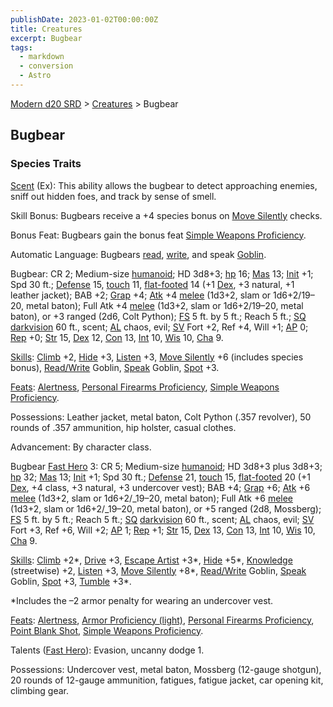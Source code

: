```yaml
---
publishDate: 2023-01-02T00:00:00Z
title: Creatures
excerpt: Bugbear
tags:
  - markdown
  - conversion
  - Astro
---
```


[Modern d20 SRD](/#modernD20) > [Creatures](modern-d20-srd-creatures-index) > Bugbear

## Bugbear

### Species Traits

[Scent](modern-d20-srd-special-abilities-scent) (Ex): This ability allows the bugbear to detect approaching enemies, sniff out hidden foes, and track by sense of smell.

Skill Bonus: Bugbears receive a +4 species bonus on [Move Silently](modern-d20-srd-skills-move-silently) checks.

Bonus Feat: Bugbears gain the bonus feat [Simple Weapons Proficiency](modern-d20-srd-feats-simple-weapons-proficiency).

Automatic Language: Bugbears [read](modern-d20-srd-skills-read-write-language), [write](modern-d20-srd-skills-read-write-language), and speak [Goblin](modern-d20-srd-skills-speak-language).

Bugbear: CR 2; Medium-size [humanoid](modern-d20-srd-creature-types-humanoid); HD 3d8+3; [hp](modern-d20-srd-combat-hit-points) 16; [Mas](modern-d20-srd-creatures-creature-overview) 13; [Init](modern-d20-srd-combat-initiative) +1; Spd 30 ft.; [Defense](modern-d20-srd-combat-defense) 15, [touch](modern-d20-srd-combat-attack-actions) 11, [flat-footed](modern-d20-srd-combat-surprise) 14 (+1 [Dex](modern-d20-srd-basics-ability-scores), +3 natural, +1 leather jacket); BAB +2; [Grap](modern-d20-srd-combat-grapple) +4; [Atk](modern-d20-srd-combat-attack-roll) +4 [melee](modern-d20-srd-combat-attack-roll) (1d3+2, slam or 1d6+2/19–20, metal baton); Full Atk +4 [melee](modern-d20-srd-combat-attack-roll) (1d3+2, slam or 1d6+2/19–20, metal baton), or +3 ranged (2d6, Colt Python); [FS](modern-d20-srd-creatures-creature-overview) 5 ft. by 5 ft.; Reach 5 ft.; [SQ](modern-d20-srd-creatures-creature-overview) [darkvision](modern-d20-srd-special-abilities-darkvision) 60 ft., scent; [AL](modern-d20-srd-basics-allegiances) chaos, evil; [SV](modern-d20-srd-basics-saving-throws) Fort +2, Ref +4, Will +1; [AP](modern-d20-srd-creatures-creature-overview) 0; [Rep](modern-d20-srd-creatures-creature-overview) +0; [Str](modern-d20-srd-basics-ability-scores) 15, [Dex](modern-d20-srd-basics-ability-scores) 12, [Con](modern-d20-srd-basics-ability-scores) 13, [Int](modern-d20-srd-basics-ability-scores) 10, [Wis](modern-d20-srd-basics-ability-scores) 10, [Cha](modern-d20-srd-basics-ability-scores) 9.

[Skills](modern-d20-srd-skills-index): [Climb](modern-d20-srd-skills-climb) +2, [Hide](modern-d20-srd-skills-hide) +3, [Listen](modern-d20-srd-skills-listen) +3, [Move Silently](modern-d20-srd-skills-move-silently) +6 (includes species bonus), [Read/Write](modern-d20-srd-skills-read-write-language)
Goblin, [Speak](modern-d20-srd-skills-speak-language) Goblin, [Spot](modern-d20-srd-skills-spot) +3.

[Feats](modern-d20-srd-feats-index): [Alertness](modern-d20-srd-feats-alertness), [Personal Firearms Proficiency](modern-d20-srd-feats-personal-firearms-proficiency), [Simple Weapons Proficiency](modern-d20-srd-feats-simple-weapons-proficiency).

Possessions: Leather jacket, metal baton, Colt Python (.357 revolver), 50 rounds of .357 ammunition, hip holster, casual clothes.

Advancement: By character class.

Bugbear [Fast Hero](modern-d20-srd-classes-basic-fast-hero) 3: CR 5; Medium-size [humanoid](modern-d20-srd-creature-types-humanoid); HD 3d8+3 plus 3d8+3; [hp](modern-d20-srd-combat-hit-points) 32; [Mas](modern-d20-srd-creatures-creature-overview) 13; [Init](modern-d20-srd-combat-initiative) +1; Spd 30 ft.; [Defense](modern-d20-srd-combat-defense) 21, [touch](modern-d20-srd-combat-attack-actions) 15, [flat-footed](modern-d20-srd-combat-surprise) 20 (+1 [Dex](modern-d20-srd-basics-ability-scores), +4 class, +3 natural, +3 undercover vest); BAB +4; [Grap](modern-d20-srd-combat-grapple) +6; [Atk](modern-d20-srd-combat-attack-roll) +6 [melee](modern-d20-srd-combat-attack-roll) (1d3+2, slam or 1d6+2/\_19–20, metal baton); Full Atk +6 [melee](modern-d20-srd-combat-attack-roll) (1d3+2, slam or 1d6+2/\_19–20, metal baton), or +5 ranged (2d8, Mossberg); [FS](modern-d20-srd-creatures-creature-overview) 5 ft. by 5 ft.; Reach 5 ft.; [SQ](modern-d20-srd-creatures-creature-overview) [darkvision](modern-d20-srd-special-abilities-darkvision) 60 ft., scent; [AL](modern-d20-srd-basics-allegiances) chaos, evil; [SV](modern-d20-srd-basics-saving-throws) Fort +3, Ref +6, Will +2; [AP](modern-d20-srd-creatures-creature-overview) 1; [Rep](modern-d20-srd-creatures-creature-overview) +1; [Str](modern-d20-srd-basics-ability-scores) 15, [Dex](modern-d20-srd-basics-ability-scores) 13, [Con](modern-d20-srd-basics-ability-scores) 13, [Int](modern-d20-srd-basics-ability-scores) 10, [Wis](modern-d20-srd-basics-ability-scores) 10, [Cha](modern-d20-srd-basics-ability-scores) 9.

[Skills](modern-d20-srd-skills-index): [Climb](modern-d20-srd-skills-climb) +2*, [Drive](modern-d20-srd-skills-drive) +3, [Escape Artist](modern-d20-srd-skills-escape-artist) +3*, [Hide](modern-d20-srd-skills-hide) +5*, [Knowledge](modern-d20-srd-skills-knowledge) (streetwise) +2, [Listen](modern-d20-srd-skills-listen) +3, [Move Silently](modern-d20-srd-skills-move-silently) +8*, [Read/Write](modern-d20-srd-skills-read-write-language) Goblin, [Speak](modern-d20-srd-skills-speak-language) Goblin, [Spot](modern-d20-srd-skills-spot) +3, [Tumble](modern-d20-srd-skills-tumble) +3\*.

\*Includes the –2 armor penalty for wearing an undercover vest.

[Feats](modern-d20-srd-feats-index): [Alertness](modern-d20-srd-feats-alertness), [Armor Proficiency (light)](modern-d20-srd-feats-armor-proficiency-light), [Personal Firearms Proficiency](modern-d20-srd-feats-personal-firearms-proficiency), [Point Blank Shot](modern-d20-srd-feats-point-blank-shot), [Simple Weapons Proficiency](modern-d20-srd-feats-simple-weapons-proficiency).

Talents ([Fast Hero](modern-d20-srd-classes-basic-fast-hero)): Evasion, uncanny dodge 1.

Possessions: Undercover vest, metal baton, Mossberg (12-gauge shotgun), 20 rounds of 12-gauge ammunition, fatigues, fatigue jacket, car opening kit, climbing gear.
